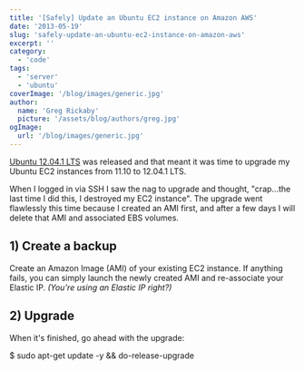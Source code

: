 ```yaml
---
title: '[Safely] Update an Ubuntu EC2 instance on Amazon AWS'
date: '2013-05-19'
slug: 'safely-update-an-ubuntu-ec2-instance-on-amazon-aws'
excerpt: ''
category:
  - 'code'
tags:
  - 'server'
  - 'ubuntu'
coverImage: '/blog/images/generic.jpg'
author:
  name: 'Greg Rickaby'
  picture: '/assets/blog/authors/greg.jpg'
ogImage:
  url: '/blog/images/generic.jpg'
---
```


[Ubuntu 12.04.1 LTS](http://www.ubuntu.com/download/server) was released and that meant it was time to upgrade my Ubuntu EC2 instances from 11.10 to 12.04.1 LTS.

When I logged in via SSH I saw the nag to upgrade and thought, "crap...the last time I did this, I destroyed my EC2 instance". The upgrade went flawlessly this time because I created an AMI first, and after a few days I will delete that AMI and associated EBS volumes.

## 1) Create a backup

Create an Amazon Image (AMI) of your existing EC2 instance. If anything fails, you can simply launch the newly created AMI and re-associate your Elastic IP. _(You're using an Elastic IP right?)_

## 2) Upgrade

When it's finished, go ahead with the upgrade:

$ sudo apt-get update -y && do-release-upgrade
